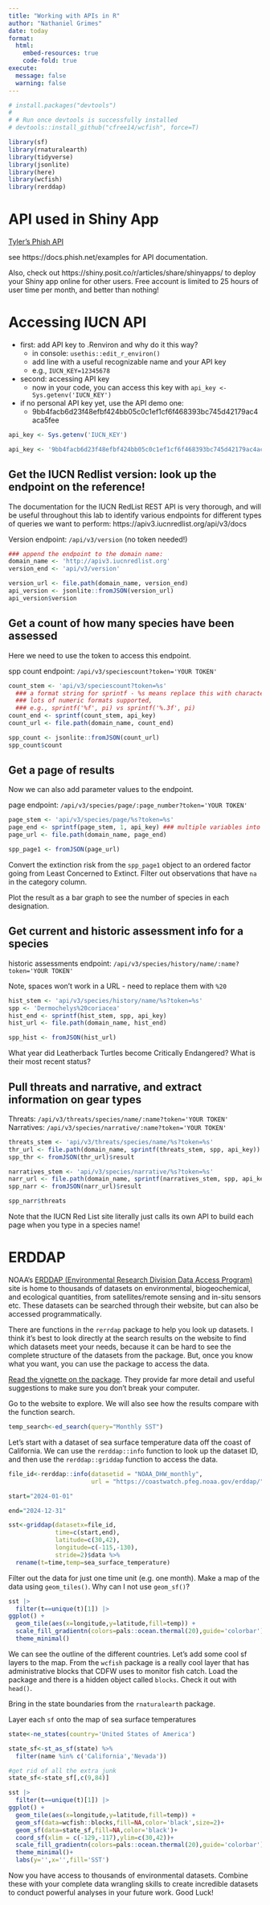 ```yaml
---
title: "Working with APIs in R"
author: "Nathaniel Grimes"
date: today
format: 
  html:
    embed-resources: true
    code-fold: true
execute:
  message: false
  warning: false
---
```


```r
# install.packages("devtools")
# 
# # Run once devtools is successfully installed
# devtools::install_github("cfree14/wcfish", force=T)

library(sf)
library(rnaturalearth)
library(tidyverse)
library(jsonlite)
library(here)
library(wcfish)
library(rerddap)

```

# API used in Shiny App

[Tyler's Phish API](https://tylerclavelle.shinyapps.io/thePhactory/)

see https://docs.phish.net/examples for API documentation.

Also, check out https://shiny.posit.co/r/articles/share/shinyapps/ to deploy your Shiny app online for other users.  Free account is limited to 25 hours of user time per month, and better than nothing!

# Accessing IUCN API

- first: add API key to .Renviron and why do it this way?
    - in console: `usethis::edit_r_environ()`
    - add line with a useful recognizable name and your API key
    - e.g., `IUCN_KEY=12345678`
- second: accessing API key
    - now in your code, you can access this key with `api_key <- Sys.getenv('IUCN_KEY')`
- if no personal API key yet, use the API demo one: 
    - 9bb4facb6d23f48efbf424bb05c0c1ef1cf6f468393bc745d42179ac4aca5fee

```r
api_key <- Sys.getenv('IUCN_KEY')

api_key <- '9bb4facb6d23f48efbf424bb05c0c1ef1cf6f468393bc745d42179ac4aca5fee'
```

## Get the IUCN Redlist version: look up the endpoint on the reference!

The documentation for the IUCN RedList REST API is very thorough, and will be useful throughout this lab to identify various endpoints for different types of queries we want to perform: https://apiv3.iucnredlist.org/api/v3/docs

Version endpoint: `/api/v3/version` (no token needed!)

```r
### append the endpoint to the domain name: 
domain_name <- 'http://apiv3.iucnredlist.org'
version_end <- 'api/v3/version'

version_url <- file.path(domain_name, version_end)
api_version <- jsonlite::fromJSON(version_url)
api_version$version
```

## Get a count of how many species have been assessed

Here we need to use the token to access this endpoint.

spp count endpoint: `/api/v3/speciescount?token='YOUR TOKEN'`

```r
count_stem <- 'api/v3/speciescount?token=%s' 
  ### a format string for sprintf - %s means replace this with character string var;
  ### lots of numeric formats supported, 
  ### e.g., sprintf('%f', pi) vs sprintf('%.3f', pi)
count_end <- sprintf(count_stem, api_key)
count_url <- file.path(domain_name, count_end)

spp_count <- jsonlite::fromJSON(count_url)
spp_count$count
```

## Get a page of results

Now we can also add parameter values to the endpoint.

page endpoint: `/api/v3/species/page/:page_number?token='YOUR TOKEN'`

```r
page_stem <- 'api/v3/species/page/%s?token=%s'
page_end <- sprintf(page_stem, 1, api_key) ### multiple variables into format string
page_url <- file.path(domain_name, page_end)

spp_page1 <- fromJSON(page_url)

```

Convert the extinction risk from the `spp_page1` object to an ordered factor going from Least Concerned to Extinct. Filter out observations that have `na` in the category column.

Plot the result as a bar graph to see the number of species in each designation.


## Get current and historic assessment info for a species

historic assessments endpoint: `/api/v3/species/history/name/:name?token='YOUR TOKEN'`

Note, spaces won't work in a URL - need to replace them with `%20`

```r
hist_stem <- 'api/v3/species/history/name/%s?token=%s'
spp <- 'Dermochelys%20coriacea'
hist_end <- sprintf(hist_stem, spp, api_key)
hist_url <- file.path(domain_name, hist_end)

spp_hist <- fromJSON(hist_url)

```


What year did Leatherback Turtles become Critically Endangered? What is their most recent status? 


## Pull threats and narrative, and extract information on gear types

Threats: `/api/v3/threats/species/name/:name?token='YOUR TOKEN'`
Narratives: `/api/v3/species/narrative/:name?token='YOUR TOKEN'`

```r
threats_stem <- 'api/v3/threats/species/name/%s?token=%s'
thr_url <- file.path(domain_name, sprintf(threats_stem, spp, api_key))
spp_thr <- fromJSON(thr_url)$result

narratives_stem <- 'api/v3/species/narrative/%s?token=%s'
narr_url <- file.path(domain_name, sprintf(narratives_stem, spp, api_key))
spp_narr <- fromJSON(narr_url)$result

spp_narr$threats
```


Note that the IUCN Red List site literally just calls its own API to build each page when you type in a species name!

# ERDDAP

NOAA's [ERDDAP (Environmental Research Division Data Access Program)](https://coastwatch.pfeg.noaa.gov/erddap/index.html) site is home to thousands of datasets on environmental, biogeochemical, and ecological quantities, from satellites/remote sensing and in-situ sensors etc.  These datasets can be searched through their website, but can also be accessed programmatically.  

There are functions in the `rerrdap` package to help you look up datasets. I think it's best to look directly at the search results on the website to find which datasets meet your needs, because it can be hard to see the complete structure of the datasets from the package.  But, once you know what you want, you can use the package to access the data.

[Read the vignette on the package](https://cran.r-project.org/web/packages/rerddap/vignettes/Using_rerddap.html). They provide far more detail and useful suggestions to make sure you don't break your computer.

Go to the website to explore. We will also see how the results compare with the function search.

```r
temp_search<-ed_search(query="Monthly SST")
```


Let's start with a dataset of sea surface temperature data off the coast of California.  We can use the `rerddap::info` function to look up the dataset ID, and then use the `rerddap::griddap` function to access the data.

```r
file_id<-rerddap::info(datasetid = "NOAA_DHW_monthly", 
                       url = "https://coastwatch.pfeg.noaa.gov/erddap/")

start="2024-01-01"

end="2024-12-31"

sst<-griddap(datasetx=file_id,
             time=c(start,end),
             latitude=c(30,42),
             longitude=c(-115,-130),
             stride=2)$data %>% 
  rename(t=time,temp=sea_surface_temperature) 
```


Filter out the data for just one time unit (e.g. one month). Make a map of the data using `geom_tiles()`. Why can I not use `geom_sf()`?

```r
sst |> 
  filter(t==unique(t)[1]) |> 
ggplot() +
  geom_tile(aes(x=longitude,y=latitude,fill=temp)) +
  scale_fill_gradientn(colors=pals::ocean.thermal(20),guide='colorbar')+
  theme_minimal()
```


We can see the outline of the different countries. Let's add some cool sf layers to the map. From the `wcfish` package is a really cool layer that has administrative blocks that CDFW uses to monitor fish catch. Load the package and there is a hidden object called `blocks`. Check it out with `head()`. 

Bring in the state boundaries from the `rnaturalearth` package. 

Layer each `sf` onto the map of sea surface temperatures

```r
state<-ne_states(country='United States of America')

state_sf<-st_as_sf(state) %>% 
  filter(name %in% c('California','Nevada'))

#get rid of all the extra junk
state_sf<-state_sf[,c(9,84)]

sst |> 
  filter(t==unique(t)[1]) |> 
ggplot() +
  geom_tile(aes(x=longitude,y=latitude,fill=temp)) +
  geom_sf(data=wcfish::blocks,fill=NA,color='black',size=2)+
  geom_sf(data=state_sf,fill=NA,color='black')+
  coord_sf(xlim = c(-129,-117),ylim=c(30,42))+
  scale_fill_gradientn(colors=pals::ocean.thermal(20),guide='colorbar')+
  theme_minimal()+
  labs(y='',x='',fill='SST')
```


Now you have access to thousands of environmental datasets. Combine these with your complete data wrangling skills to create incredible datasets to conduct powerful analyses in your future work. Good Luck! 






